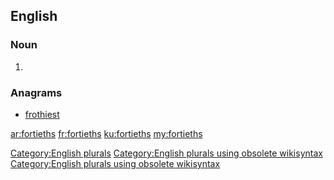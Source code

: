 ==English==

===Noun===
{{head|en}}

# {{plural of|fortieth}}

===Anagrams===
* [[frothiest#English|frothiest]]

[[Category:English plurals]][[Category:English plurals using obsolete wikisyntax]][[Category:English plurals using obsolete wikisyntax]]

[[ar:fortieths]]
[[fr:fortieths]]
[[ku:fortieths]]
[[my:fortieths]]